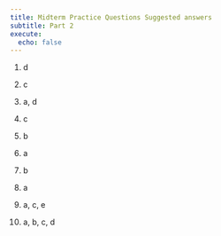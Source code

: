 ```yaml
---
title: Midterm Practice Questions Suggested answers
subtitle: Part 2
execute:
  echo: false
---
```


1.  d

2.  c

3.  a, d

4.  c

5.  b

6.  a

7.  b

8. a

9. a, c, e

10. a, b, c, d
